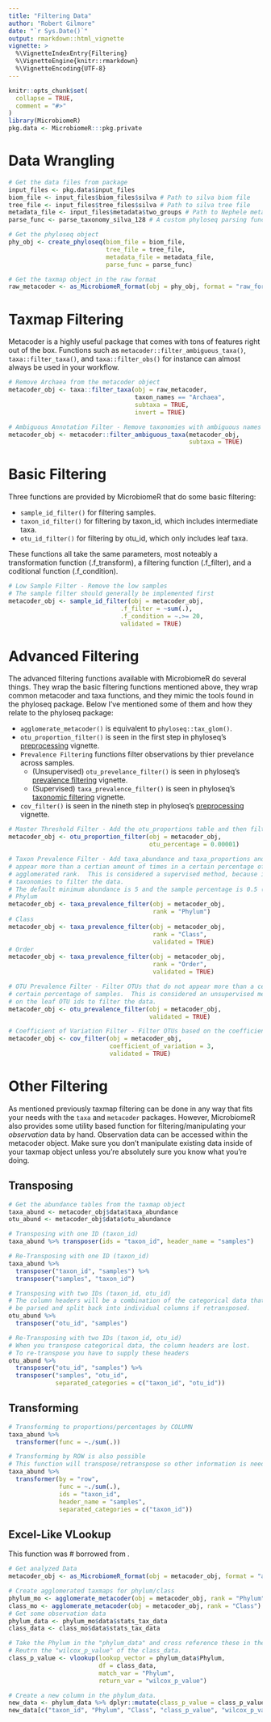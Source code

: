 ```yaml
---
title: "Filtering Data"
author: "Robert Gilmore"
date: "`r Sys.Date()`"
output: rmarkdown::html_vignette
vignette: >
  %\VignetteIndexEntry{Filtering}
  %\VignetteEngine{knitr::rmarkdown}
  %\VignetteEncoding{UTF-8}
---
```


```r
knitr::opts_chunk$set(
  collapse = TRUE,
  comment = "#>"
)
library(MicrobiomeR)
pkg.data <- MicrobiomeR:::pkg.private
```

# Data Wrangling

```r
# Get the data files from package
input_files <- pkg.data$input_files
biom_file <- input_files$biom_files$silva # Path to silva biom file
tree_file <- input_files$tree_files$silva # Path to silva tree file
metadata_file <- input_files$metadata$two_groups # Path to Nephele metadata
parse_func <- parse_taxonomy_silva_128 # A custom phyloseq parsing function for silva annotations

# Get the phyloseq object
phy_obj <- create_phyloseq(biom_file = biom_file, 
                           tree_file = tree_file, 
                           metadata_file = metadata_file,
                           parse_func = parse_func)

# Get the taxmap object in the raw format
raw_metacoder <- as_MicrobiomeR_format(obj = phy_obj, format = "raw_format")
```

# Taxmap Filtering

Metacoder is a highly useful package that comes with tons of features right out of the box.  Functions
such as `metacoder::filter_ambiguous_taxa()`, `taxa::filter_taxa()`, and `taxa::filter_obs()` for instance
can almost always be used in your workflow.  

```r
# Remove Archaea from the metacoder object
metacoder_obj <- taxa::filter_taxa(obj = raw_metacoder,
                                   taxon_names == "Archaea",
                                   subtaxa = TRUE,
                                   invert = TRUE)

# Ambiguous Annotation Filter - Remove taxonomies with ambiguous names
metacoder_obj <- metacoder::filter_ambiguous_taxa(metacoder_obj, 
                                                  subtaxa = TRUE)
```

# Basic Filtering

Three functions are provided by MicrobiomeR that do some basic filtering:

* `sample_id_filter()` for filtering samples.
* `taxon_id_filter()` for filtering by taxon_id, which includes intermediate taxa.
* `otu_id_filter()` for filtering by otu_id, which only includes leaf taxa.

These functions all take the same parameters, most noteably a transformation function (.f_transform),
a filtering function (.f_filter), and a coditional function (.f_condition).

```r
# Low Sample Filter - Remove the low samples
# The sample filter should generally be implemented first
metacoder_obj <- sample_id_filter(obj = metacoder_obj,
                               .f_filter = ~sum(.),
                               .f_condition = ~.>= 20, 
                               validated = TRUE)
```

# Advanced Filtering

The advanced filtering functions available with MicrobiomeR do several things.  They wrap the basic 
filtering functions mentioned above, they wrap common metacoder and taxa functions, and they mimic 
the tools found in the phyloseq package.  Below I've mentioned some of them and how they relate to 
the phyloseq package:

* `agglomerate_metacoder()` is equivalent to `phyloseq::tax_glom()`.
* `otu_proportion_filter()` is seen in the first step in phyloseq's [preprocessing](http://joey711.github.io/phyloseq/preprocess.html#preprocessing) vignette.
* `Prevalence Filtering`  functions filter observations by thier prevelance across samples.
    * (Unsupervised) `otu_prevelance_filter()` is seen in phyloseq's [prevalence
    filtering](http://web.stanford.edu/class/bios221/MicrobiomeWorkflowII.html#prevalence_filtering) vignette.
    * (Supervised) `taxa_prevalence_filter()` is seen in phyloseq's [taxonomic filtering](http://web.stanford.edu/class/bios221/MicrobiomeWorkflowII.html#taxonomic_filtering) vignette.
* `cov_filter()` is seen in the nineth step in phyloseq's [preprocessing](http://joey711.github.io/phyloseq/preprocess.html#preprocessing) vignette.

```r
# Master Threshold Filter - Add the otu_proportions table and then filter OTUs based on min %
metacoder_obj <- otu_proportion_filter(obj = metacoder_obj,
                                       otu_percentage = 0.00001)

# Taxon Prevalence Filter - Add taxa_abundance and taxa_proportions and then filter OTUs that do not
# appear more than a certian amount of times in a certain percentage of samples at the specified
# agglomerated rank.  This is considered a supervised method, because it relies on intermediate
# taxonomies to filter the data.
# The default minimum abundance is 5 and the sample percentage is 0.5 (5%).
# Phylum
metacoder_obj <- taxa_prevalence_filter(obj = metacoder_obj,
                                        rank = "Phylum")
# Class
metacoder_obj <- taxa_prevalence_filter(obj = metacoder_obj,
                                        rank = "Class", 
                                        validated = TRUE)
# Order
metacoder_obj <- taxa_prevalence_filter(obj = metacoder_obj,
                                        rank = "Order", 
                                        validated = TRUE)

# OTU Prevalence Filter - Filter OTUs that do not appear more than a certian amount of times in a
# certain percentage of samples.  This is considered an unsupervised method, because it relies only
# on the leaf OTU ids to filter the data.
metacoder_obj <- otu_prevalence_filter(obj = metacoder_obj, 
                                       validated = TRUE)

# Coefficient of Variation Filter - Filter OTUs based on the coefficient of variation
metacoder_obj <- cov_filter(obj = metacoder_obj,
                            coefficient_of_variation = 3, 
                            validated = TRUE)
```

# Other Filtering

As mentioned previously taxmap filtering can be done in any way that fits your needs with the `taxa`
and `metacoder` packages.  However, MicrobiomeR also provides some utility based function for 
filtering/manipulating your _observation_ data by hand.  Observation data can be accessed within
the metacoder object.  Make sure you don't manipulate existing data inside of your taxmap object
unless you're absolutely sure you know what you're doing.

## Transposing

```r
# Get the abundance tables from the taxmap object
taxa_abund <- metacoder_obj$data$taxa_abundance
otu_abund <- metacoder_obj$data$otu_abundance

# Transposing with one ID (taxon_id)
taxa_abund %>% transposer(ids = "taxon_id", header_name = "samples")

# Re-Transposing with one ID (taxon_id)
taxa_abund %>% 
  transposer("taxon_id", "samples") %>% 
  transposer("samples", "taxon_id")

# Transposing with two IDs (taxon_id, otu_id)
# The column headers will be a combination of the categorical data that will
# be parsed and split back into individual columns if retransposed.
otu_abund %>% 
  transposer("otu_id", "samples")

# Re-Transposing with two IDs (taxon_id, otu_id)
# When you transpose categorical data, the column headers are lost.
# To re-transpose you have to supply these headers
otu_abund %>% 
  transposer("otu_id", "samples") %>% 
  transposer("samples", "otu_id", 
             separated_categories = c("taxon_id", "otu_id"))
```

## Transforming

```r
# Transforming to proportions/percentages by COLUMN
taxa_abund %>% 
  transformer(func = ~./sum(.))

# Transforming by ROW is also possible
# This function will transpose/retranspose so other information is needed
taxa_abund %>% 
  transformer(by = "row", 
              func = ~./sum(.), 
              ids = "taxon_id", 
              header_name = "samples", 
              separated_categories = c("taxon_id"))
```

## Excel-Like VLookup

This function was # borrowed from \url{https://www.r-bloggers.com/an-r-vlookup-not-so-silly-idea/}.

```r
# Get analyzed Data
metacoder_obj <- as_MicrobiomeR_format(obj = metacoder_obj, format = "analyzed_format")

# Create agglomerated taxmaps for phylum/class
phylum_mo <- agglomerate_metacoder(obj = metacoder_obj, rank = "Phylum")
class_mo <- agglomerate_metacoder(obj = metacoder_obj, rank = "Class")
# Get some observation data
phylum_data <- phylum_mo$data$stats_tax_data
class_data <- class_mo$data$stats_tax_data

# Take the Phylum in the "phylum_data" and cross reference these in the "class_data".
# Reutrn the "wilcox_p_value" of the class_data.
class_p_value <- vlookup(lookup_vector = phylum_data$Phylum, 
                         df = class_data, 
                         match_var = "Phylum", 
                         return_var = "wilcox_p_value")

# Create a new column in the phylum_data.
new_data <- phylum_data %>% dplyr::mutate(class_p_value = class_p_value)
new_data[c("taxon_id", "Phylum", "Class", "class_p_value", "wilcox_p_value")]
```
